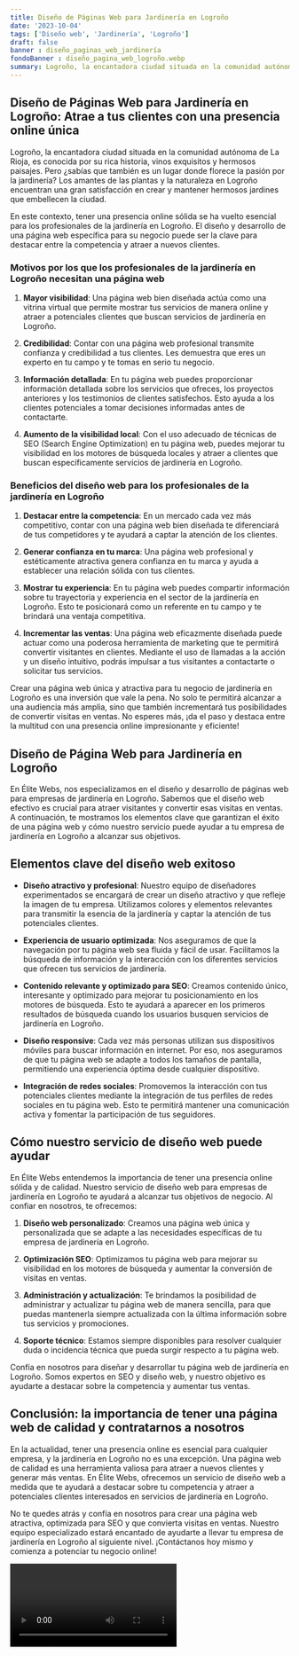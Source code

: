 ```yaml
---
title: Diseño de Páginas Web para Jardinería en Logroño
date: '2023-10-04'
tags: ['Diseño web', 'Jardinería', 'Logroño']
draft: false
banner : diseño_paginas_web_jardinería
fondoBanner : diseño_pagina_web_logroño.webp
summary: Logroño, la encantadora ciudad situada en la comunidad autónoma de La Rioja, es conocida por su rica historia, vinos exquisitos y hermosos paisajes. Pero ¿sabías que también es un lugar donde florece la pasión por la jardinería? Los amantes de las plantas y la naturaleza en Logroño encuentran una gran satisfacción en crear y mantener hermosos jardines que embellecen la ciudad.
---
```


## Diseño de Páginas Web para Jardinería en Logroño: Atrae a tus clientes con una presencia online única

Logroño, la encantadora ciudad situada en la comunidad autónoma de La Rioja, es conocida por su rica historia, vinos exquisitos y hermosos paisajes. Pero ¿sabías que también es un lugar donde florece la pasión por la jardinería? Los amantes de las plantas y la naturaleza en Logroño encuentran una gran satisfacción en crear y mantener hermosos jardines que embellecen la ciudad.

En este contexto, tener una presencia online sólida se ha vuelto esencial para los profesionales de la jardinería en Logroño. El diseño y desarrollo de una página web específica para su negocio puede ser la clave para destacar entre la competencia y atraer a nuevos clientes.

### Motivos por los que los profesionales de la jardinería en Logroño necesitan una página web

1. **Mayor visibilidad**: Una página web bien diseñada actúa como una vitrina virtual que permite mostrar tus servicios de manera online y atraer a potenciales clientes que buscan servicios de jardinería en Logroño.

2. **Credibilidad**: Contar con una página web profesional transmite confianza y credibilidad a tus clientes. Les demuestra que eres un experto en tu campo y te tomas en serio tu negocio.

3. **Información detallada**: En tu página web puedes proporcionar información detallada sobre los servicios que ofreces, los proyectos anteriores y los testimonios de clientes satisfechos. Esto ayuda a los clientes potenciales a tomar decisiones informadas antes de contactarte.

4. **Aumento de la visibilidad local**: Con el uso adecuado de técnicas de SEO (Search Engine Optimization) en tu página web, puedes mejorar tu visibilidad en los motores de búsqueda locales y atraer a clientes que buscan específicamente servicios de jardinería en Logroño.

### Beneficios del diseño web para los profesionales de la jardinería en Logroño

1. **Destacar entre la competencia**: En un mercado cada vez más competitivo, contar con una página web bien diseñada te diferenciará de tus competidores y te ayudará a captar la atención de los clientes.

2. **Generar confianza en tu marca**: Una página web profesional y estéticamente atractiva genera confianza en tu marca y ayuda a establecer una relación sólida con tus clientes. 

3. **Mostrar tu experiencia**: En tu página web puedes compartir información sobre tu trayectoria y experiencia en el sector de la jardinería en Logroño. Esto te posicionará como un referente en tu campo y te brindará una ventaja competitiva.

4. **Incrementar las ventas**: Una página web eficazmente diseñada puede actuar como una poderosa herramienta de marketing que te permitirá convertir visitantes en clientes. Mediante el uso de llamadas a la acción y un diseño intuitivo, podrás impulsar a tus visitantes a contactarte o solicitar tus servicios.

Crear una página web única y atractiva para tu negocio de jardinería en Logroño es una inversión que vale la pena. No solo te permitirá alcanzar a una audiencia más amplia, sino que también incrementará tus posibilidades de convertir visitas en ventas. No esperes más, ¡da el paso y destaca entre la multitud con una presencia online impresionante y eficiente!

<GifSeo />

<Cta />

## Diseño de Página Web para Jardinería en Logroño

En Élite Webs, nos especializamos en el diseño y desarrollo de páginas web para empresas de jardinería en Logroño. Sabemos que el diseño web efectivo es crucial para atraer visitantes y convertir esas visitas en ventas. A continuación, te mostramos los elementos clave que garantizan el éxito de una página web y cómo nuestro servicio puede ayudar a tu empresa de jardinería en Logroño a alcanzar sus objetivos.

## Elementos clave del diseño web exitoso

- **Diseño atractivo y profesional**: Nuestro equipo de diseñadores experimentados se encargará de crear un diseño atractivo y que refleje la imagen de tu empresa. Utilizamos colores y elementos relevantes para transmitir la esencia de la jardinería y captar la atención de tus potenciales clientes.

- **Experiencia de usuario optimizada**: Nos aseguramos de que la navegación por tu página web sea fluida y fácil de usar. Facilitamos la búsqueda de información y la interacción con los diferentes servicios que ofrecen tus servicios de jardinería. 

- **Contenido relevante y optimizado para SEO**: Creamos contenido único, interesante y optimizado para mejorar tu posicionamiento en los motores de búsqueda. Esto te ayudará a aparecer en los primeros resultados de búsqueda cuando los usuarios busquen servicios de jardinería en Logroño.

- **Diseño responsive**: Cada vez más personas utilizan sus dispositivos móviles para buscar información en internet. Por eso, nos aseguramos de que tu página web se adapte a todos los tamaños de pantalla, permitiendo una experiencia óptima desde cualquier dispositivo.

- **Integración de redes sociales**: Promovemos la interacción con tus potenciales clientes mediante la integración de tus perfiles de redes sociales en tu página web. Esto te permitirá mantener una comunicación activa y fomentar la participación de tus seguidores.

## Cómo nuestro servicio de diseño web puede ayudar

En Élite Webs entendemos la importancia de tener una presencia online sólida y de calidad. Nuestro servicio de diseño web para empresas de jardinería en Logroño te ayudará a alcanzar tus objetivos de negocio. Al confiar en nosotros, te ofrecemos:

1. **Diseño web personalizado**: Creamos una página web única y personalizada que se adapte a las necesidades específicas de tu empresa de jardinería en Logroño.

2. **Optimización SEO**: Optimizamos tu página web para mejorar su visibilidad en los motores de búsqueda y aumentar la conversión de visitas en ventas.

3. **Administración y actualización**: Te brindamos la posibilidad de administrar y actualizar tu página web de manera sencilla, para que puedas mantenerla siempre actualizada con la última información sobre tus servicios y promociones.

4. **Soporte técnico**: Estamos siempre disponibles para resolver cualquier duda o incidencia técnica que pueda surgir respecto a tu página web.

Confía en nosotros para diseñar y desarrollar tu página web de jardinería en Logroño. Somos expertos en SEO y diseño web, y nuestro objetivo es ayudarte a destacar sobre la competencia y aumentar tus ventas.

## Conclusión: la importancia de tener una página web de calidad y contratarnos a nosotros

En la actualidad, tener una presencia online es esencial para cualquier empresa, y la jardinería en Logroño no es una excepción. Una página web de calidad es una herramienta valiosa para atraer a nuevos clientes y generar más ventas. En Élite Webs, ofrecemos un servicio de diseño web a medida que te ayudará a destacar sobre tu competencia y atraer a potenciales clientes interesados en servicios de jardinería en Logroño.

No te quedes atrás y confía en nosotros para crear una página web atractiva, optimizada para SEO y que convierta visitas en ventas. Nuestro equipo especializado estará encantado de ayudarte a llevar tu empresa de jardinería en Logroño al siguiente nivel. ¡Contáctanos hoy mismo y comienza a potenciar tu negocio online!

<Video />

<CtaBot job='Jardinería' city='Logroño'/>

<Gmaps query='Logroño+españa+maps' />